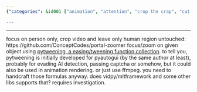 ```yaml
---
{"categories": &id001 ["animation", "attention", "crop the crap", "cut the crap", "easing", "focus on object", "intermediate", "pyjom", "stub", "tweening"], "category": "Video Manipulation", "date": "2022-08-08 06:44:24", "description": "This text explores the concept of focusing and zooming on objects within a video using pytweening, an easing/tweening function collection. The portal-zoomer tool is introduced for cropping videos to include only human regions. It also suggests that other libraries such as ffmpeg or vidpy/mltframework may have similar functionalities.", "tags": *id001, "title": "tweening for object focus, zoom to object, zoom to video ROI"}

---
```


------
focus on person only, crop video and leave only human region untouched:
https://github.com/ConceptCodes/portal-zoomer
focus/zoom on given object using [pytweening, a easing/tweening function collection](https://pypi.org/project/pytweening/).
to tell you, pytweening is initially developed for pyautogui (by the same author at least), probably for evading AI detection, passing captcha or somehow, but it could also be used in animation rendering.
or just use ffmpeg. you need to handcraft those formulas anyway.
does vidpy/mltframework and some other libs supports that? requires investigation.
